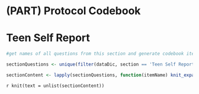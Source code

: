 # (PART) Protocol Codebook {-}

# Teen Self Report {#teen_section}

```r

#get names of all questions from this section and generate codebook item objects for each

sectionQuestions <- unique(filter(dataDic, section == 'Teen Self Report')$`Variable / Field Name`)

sectionContent <- lapply(sectionQuestions, function(itemName) knit_expand(file = 'templates/itemTemplate.Rmd'))

```


`r knit(text = unlist(sectionContent))`


